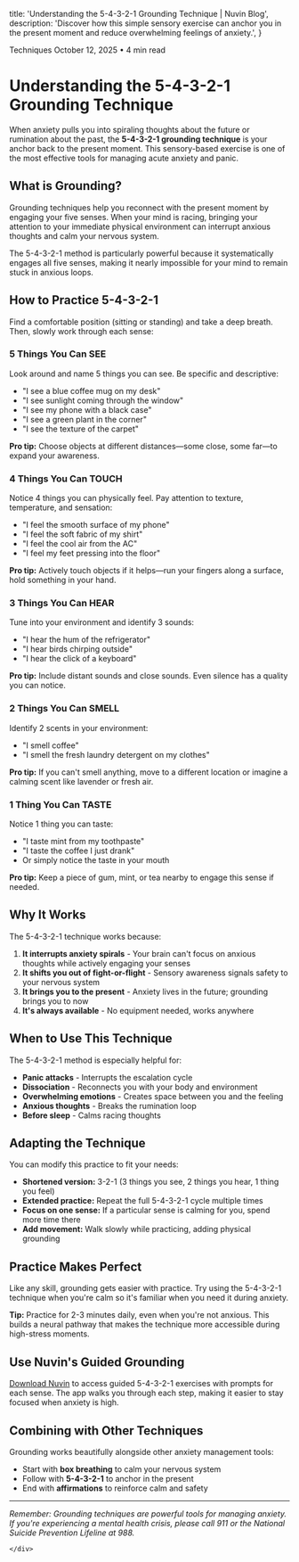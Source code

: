 
  title: 'Understanding the 5-4-3-2-1 Grounding Technique | Nuvin Blog',
  description: 'Discover how this simple sensory exercise can anchor you in the present moment and reduce overwhelming feelings of anxiety.',
}

<BlogArticleSchema
  title="Understanding the 5-4-3-2-1 Grounding Technique"
  description="Discover how this simple sensory exercise can anchor you in the present moment and reduce overwhelming feelings of anxiety."
  datePublished="2025-10-12"
  slug="understanding-5-4-3-2-1-grounding"
/>

<div className="py-16 px-4 sm:px-6 lg:px-8">
  <div className="max-w-3xl mx-auto">
    <div className="bg-white/95 backdrop-blur-sm rounded-2xl shadow-xl p-8 sm:p-12">
      <div className="mb-8">
        <div className="flex items-center gap-4 text-sm text-gray-600 mb-4">
          <span className="bg-nuvin-purple/10 text-nuvin-purple px-3 py-1 rounded-full font-medium">
            Techniques
          </span>
          <span>October 12, 2025</span>
          <span>•</span>
          <span>4 min read</span>
        </div>
      </div>

# Understanding the 5-4-3-2-1 Grounding Technique

When anxiety pulls you into spiraling thoughts about the future or rumination about the past, the **5-4-3-2-1 grounding technique** is your anchor back to the present moment. This sensory-based exercise is one of the most effective tools for managing acute anxiety and panic.

## What is Grounding?

Grounding techniques help you reconnect with the present moment by engaging your five senses. When your mind is racing, bringing your attention to your immediate physical environment can interrupt anxious thoughts and calm your nervous system.

The 5-4-3-2-1 method is particularly powerful because it systematically engages all five senses, making it nearly impossible for your mind to remain stuck in anxious loops.

## How to Practice 5-4-3-2-1

Find a comfortable position (sitting or standing) and take a deep breath. Then, slowly work through each sense:

### 5 Things You Can SEE

Look around and name 5 things you can see. Be specific and descriptive:

- "I see a blue coffee mug on my desk"
- "I see sunlight coming through the window"
- "I see my phone with a black case"
- "I see a green plant in the corner"
- "I see the texture of the carpet"

**Pro tip:** Choose objects at different distances—some close, some far—to expand your awareness.

### 4 Things You Can TOUCH

Notice 4 things you can physically feel. Pay attention to texture, temperature, and sensation:

- "I feel the smooth surface of my phone"
- "I feel the soft fabric of my shirt"
- "I feel the cool air from the AC"
- "I feel my feet pressing into the floor"

**Pro tip:** Actively touch objects if it helps—run your fingers along a surface, hold something in your hand.

### 3 Things You Can HEAR

Tune into your environment and identify 3 sounds:

- "I hear the hum of the refrigerator"
- "I hear birds chirping outside"
- "I hear the click of a keyboard"

**Pro tip:** Include distant sounds and close sounds. Even silence has a quality you can notice.

### 2 Things You Can SMELL

Identify 2 scents in your environment:

- "I smell coffee"
- "I smell the fresh laundry detergent on my clothes"

**Pro tip:** If you can't smell anything, move to a different location or imagine a calming scent like lavender or fresh air.

### 1 Thing You Can TASTE

Notice 1 thing you can taste:

- "I taste mint from my toothpaste"
- "I taste the coffee I just drank"
- Or simply notice the taste in your mouth

**Pro tip:** Keep a piece of gum, mint, or tea nearby to engage this sense if needed.

## Why It Works

The 5-4-3-2-1 technique works because:

1. **It interrupts anxiety spirals** - Your brain can't focus on anxious thoughts while actively engaging your senses
2. **It shifts you out of fight-or-flight** - Sensory awareness signals safety to your nervous system
3. **It brings you to the present** - Anxiety lives in the future; grounding brings you to now
4. **It's always available** - No equipment needed, works anywhere

## When to Use This Technique

The 5-4-3-2-1 method is especially helpful for:

- **Panic attacks** - Interrupts the escalation cycle
- **Dissociation** - Reconnects you with your body and environment
- **Overwhelming emotions** - Creates space between you and the feeling
- **Anxious thoughts** - Breaks the rumination loop
- **Before sleep** - Calms racing thoughts

## Adapting the Technique

You can modify this practice to fit your needs:

- **Shortened version:** 3-2-1 (3 things you see, 2 things you hear, 1 thing you feel)
- **Extended practice:** Repeat the full 5-4-3-2-1 cycle multiple times
- **Focus on one sense:** If a particular sense is calming for you, spend more time there
- **Add movement:** Walk slowly while practicing, adding physical grounding

## Practice Makes Perfect

Like any skill, grounding gets easier with practice. Try using the 5-4-3-2-1 technique when you're calm so it's familiar when you need it during anxiety.

**Tip:** Practice for 2-3 minutes daily, even when you're not anxious. This builds a neural pathway that makes the technique more accessible during high-stress moments.

## Use Nuvin's Guided Grounding

[Download Nuvin](https://apps.apple.com/us/app/nuvin-anxiety-relief/id6753338724) to access guided 5-4-3-2-1 exercises with prompts for each sense. The app walks you through each step, making it easier to stay focused when anxiety is high.

## Combining with Other Techniques

Grounding works beautifully alongside other anxiety management tools:

- Start with **box breathing** to calm your nervous system
- Follow with **5-4-3-2-1** to anchor in the present
- End with **affirmations** to reinforce calm and safety

---

*Remember: Grounding techniques are powerful tools for managing anxiety. If you're experiencing a mental health crisis, please call 911 or the National Suicide Prevention Lifeline at 988.*

    </div>
  </div>
</div>
